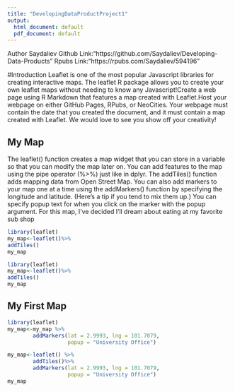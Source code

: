 ```yaml
---
title: "DevelopingDataProductProject1"
output:
  html_document: default
  pdf_document: default
---
```

Author Saydaliev 
Github Link:"https://github.com/Saydaliev/Developing-Data-Products"
Rpubs Link:"https://rpubs.com/Saydaliev/594196"

#Introduction
Leaflet is one of the most popular Javascript libraries for creating interactive maps. The leaflet R package allows you to create your own leaflet maps without needing to know any Javascript!Create a web page using R Markdown that features a map created with Leaflet.Host your webpage on either GitHub Pages, RPubs, or NeoCities.
Your webpage must contain the date that you created the document, and it must contain a map created with Leaflet. We would love to see you show off your creativity!

## My Map

The leaflet() function creates a map widget that you can store in a variable so that you can modify the map later on. You can add features to the map using the pipe operator (%>%) just like in dplyr. The addTiles() function adds mapping data from Open Street Map. You can also add markers to your map one at a time using the addMarkers() function by specifying the longitude and latitude. (Here’s a tip if you tend to mix them up.) You can specify popup text for when you click on the marker with the popup argument. For this map, I’ve decided I’ll dream about eating at my favorite sub shop


```r
library(leaflet)
my_map<-leaflet()%>%
addTiles()
my_map
```


```r
library(leaflet)
my_map<-leaflet()%>%
addTiles()
my_map
```


## My First Map
```r
library(leaflet)
my_map<-my_map %>%
        addMarkers(lat = 2.9993, lng = 101.7079, 
                   popup = "University Office")

my_map<-leaflet() %>%
        addTiles()%>%
        addMarkers(lat = 2.9993, lng = 101.7079, 
                   popup = "University Office")
my_map
```
















